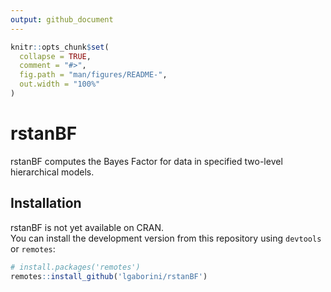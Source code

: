 ```yaml
---
output: github_document
---
```


<!-- README.md is generated from README.Rmd. Please edit that file -->

```r
knitr::opts_chunk$set(
  collapse = TRUE,
  comment = "#>",
  fig.path = "man/figures/README-",
  out.width = "100%"
)
```
# rstanBF

rstanBF computes the Bayes Factor for data in specified two-level hierarchical models.

## Installation

rstanBF is not yet available on CRAN.    
You can install the development version from this repository using `devtools` or `remotes`:

```r
# install.packages('remotes')
remotes::install_github('lgaborini/rstanBF')
```

